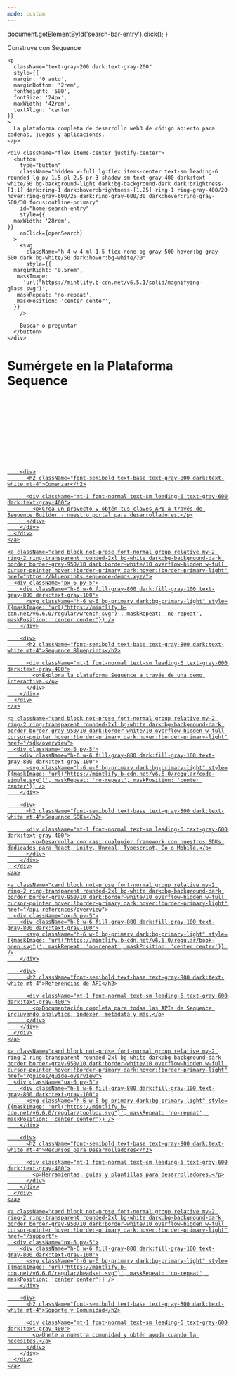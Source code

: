 ```yaml
---
mode: custom
---
```


  document.getElementById('search-bar-entry').click();
}

<div className="relative w-full flex items-center justify-center" style={{ height: '26rem', overflow: 'hidden'}}>
  <div className="absolute inset-0 z-0 flex items-center bg-matrix-dark mix-blend-normal">
    <div style={{ height: '100%', width: '100%', maxHeight: '465px' }} />
  </div>

  <div className="relative z-10" style={{ position: 'absolute', textAlign: 'center', padding: '0 1rem' }}>
    <div
      className="text-white dark:text-gray-200"
      style={{
     fontWeight: '600',
     fontSize: '42px',
     margin: '0',
     marginBottom: '1.5rem'
    }}
    >
      Construye con Sequence
    </div>

    <p
      className="text-gray-200 dark:text-gray-200"
      style={{
      margin: '0 auto',
      marginBottom: '2rem',
      fontWeight: '500',
      fontSize: '24px',
      maxWidth: '42rem',
      textAlign: 'center'
    }}
    >
      La plataforma completa de desarrollo web3 de código abierto para cadenas, juegos y aplicaciones.
    </p>

    <div className="flex items-center justify-center">
      <button
        type="button"
        className="hidden w-full lg:flex items-center text-sm leading-6 rounded-lg py-1.5 pl-2.5 pr-3 shadow-sm text-gray-400 dark:text-white/50 bg-background-light dark:bg-background-dark dark:brightness-[1.1] dark:ring-1 dark:hover:brightness-[1.25] ring-1 ring-gray-400/20 hover:ring-gray-600/25 dark:ring-gray-600/30 dark:hover:ring-gray-500/30 focus:outline-primary"
        id="home-search-entry"
        style={{
      maxWidth: '28rem',
    }}
        onClick={openSearch}
      >
        <svg
          className="h-4 w-4 ml-1.5 flex-none bg-gray-500 hover:bg-gray-600 dark:bg-white/50 dark:hover:bg-white/70"
          style={{
      marginRight: '0.5rem',
       maskImage:
         'url("https://mintlify.b-cdn.net/v6.5.1/solid/magnifying-glass.svg")',
       maskRepeat: 'no-repeat',
       maskPosition: 'center center',
      }}
        />

        Buscar o preguntar
      </button>
    </div>
  </div>
</div>

<div
  style={{marginTop: '2rem', marginBottom: '8rem', maxWidth: '70rem', marginLeft: 'auto',
marginRight: 'auto', paddingLeft: '1.25rem',
paddingRight: '1.25rem' }}
>
  <h1 className="text-center text-white dark:text-gray-200 text-4xl font-bold mb-8" style={{ fontSize: '1.5rem', marginTop: '6rem', marginBottom: '2.5rem' }}>
    Sumérgete en la Plataforma Sequence
  </h1>

  <div className="not-prose grid gap-x-4 sm:grid-cols-3">
    <a className="card block not-prose font-normal group relative my-2 ring-2 ring-transparent rounded-2xl bg-white dark:bg-background-dark border border-gray-950/10 dark:border-white/10 overflow-hidden w-full cursor-pointer hover:!border-primary dark:hover:!border-primary-light" href="/solutions/getting-started">
      <div className="px-6 py-5">
        <div className="h-6 w-6 fill-gray-800 dark:fill-gray-100 text-gray-800 dark:text-gray-100">
          <svg className="h-6 w-6 bg-primary dark:bg-primary-light" style={{maskImage: 'url("https://mintlify.b-cdn.net/v6.6.0/regular/play.svg")', maskRepeat: 'no-repeat', maskPosition: 'center center'}} />
        </div>

        <div>
          <h2 className="font-semibold text-base text-gray-800 dark:text-white mt-4">Comenzar</h2>

          <div className="mt-1 font-normal text-sm leading-6 text-gray-600 dark:text-gray-400">
            <p>Crea un proyecto y obtén tus claves API a través de Sequence Builder - nuestro portal para desarrolladores.</p>
          </div>
        </div>
      </div>
    </a>

    <a className="card block not-prose font-normal group relative my-2 ring-2 ring-transparent rounded-2xl bg-white dark:bg-background-dark border border-gray-950/10 dark:border-white/10 overflow-hidden w-full cursor-pointer hover:!border-primary dark:hover:!border-primary-light" href="https://blueprints.sequence-demos.xyz/">
      <div className="px-6 py-5">
        <div className="h-6 w-6 fill-gray-800 dark:fill-gray-100 text-gray-800 dark:text-gray-100">
          <svg className="h-6 w-6 bg-primary dark:bg-primary-light" style={{maskImage: 'url("https://mintlify.b-cdn.net/v6.6.0/regular/wrench.svg")', maskRepeat: 'no-repeat', maskPosition: 'center center'}} />
        </div>

        <div>
          <h2 className="font-semibold text-base text-gray-800 dark:text-white mt-4">Sequence Blueprints</h2>

          <div className="mt-1 font-normal text-sm leading-6 text-gray-600 dark:text-gray-400">
            <p>Explora la plataforma Sequence a través de una demo interactiva.</p>
          </div>
        </div>
      </div>
    </a>

    <a className="card block not-prose font-normal group relative my-2 ring-2 ring-transparent rounded-2xl bg-white dark:bg-background-dark border border-gray-950/10 dark:border-white/10 overflow-hidden w-full cursor-pointer hover:!border-primary dark:hover:!border-primary-light" href="/sdk/overview">
      <div className="px-6 py-5">
        <div className="h-6 w-6 fill-gray-800 dark:fill-gray-100 text-gray-800 dark:text-gray-100">
          <svg className="h-6 w-6 bg-primary dark:bg-primary-light" style={{maskImage: 'url("https://mintlify.b-cdn.net/v6.6.0/regular/code-simple.svg")', maskRepeat: 'no-repeat', maskPosition: 'center center'}} />
        </div>

        <div>
          <h2 className="font-semibold text-base text-gray-800 dark:text-white mt-4">Sequence SDKs</h2>

          <div className="mt-1 font-normal text-sm leading-6 text-gray-600 dark:text-gray-400">
            <p>Desarrolla con casi cualquier framework con nuestros SDKs dedicados para React, Unity, Unreal, Typescript, Go o Mobile.</p>
          </div>
        </div>
      </div>
    </a>

    <a className="card block not-prose font-normal group relative my-2 ring-2 ring-transparent rounded-2xl bg-white dark:bg-background-dark border border-gray-950/10 dark:border-white/10 overflow-hidden w-full cursor-pointer hover:!border-primary dark:hover:!border-primary-light" href="/api-references/overview">
      <div className="px-6 py-5">
        <div className="h-6 w-6 fill-gray-800 dark:fill-gray-100 text-gray-800 dark:text-gray-100">
          <svg className="h-6 w-6 bg-primary dark:bg-primary-light" style={{maskImage: 'url("https://mintlify.b-cdn.net/v6.6.0/regular/book-open.svg")', maskRepeat: 'no-repeat', maskPosition: 'center center'}} />
        </div>

        <div>
          <h2 className="font-semibold text-base text-gray-800 dark:text-white mt-4">Referencias de API</h2>

          <div className="mt-1 font-normal text-sm leading-6 text-gray-600 dark:text-gray-400">
            <p>Documentación completa para todas las APIs de Sequence incluyendo analytics, indexer, metadata y más.</p>
          </div>
        </div>
      </div>
    </a>

    <a className="card block not-prose font-normal group relative my-2 ring-2 ring-transparent rounded-2xl bg-white dark:bg-background-dark border border-gray-950/10 dark:border-white/10 overflow-hidden w-full cursor-pointer hover:!border-primary dark:hover:!border-primary-light" href="/guides/guide-overview">
      <div className="px-6 py-5">
        <div className="h-6 w-6 fill-gray-800 dark:fill-gray-100 text-gray-800 dark:text-gray-100">
          <svg className="h-6 w-6 bg-primary dark:bg-primary-light" style={{maskImage: 'url("https://mintlify.b-cdn.net/v6.6.0/regular/toolbox.svg")', maskRepeat: 'no-repeat', maskPosition: 'center center'}} />
        </div>

        <div>
          <h2 className="font-semibold text-base text-gray-800 dark:text-white mt-4">Recursos para Desarrolladores</h2>

          <div className="mt-1 font-normal text-sm leading-6 text-gray-600 dark:text-gray-400">
            <p>Herramientas, guías y plantillas para desarrolladores.</p>
          </div>
        </div>
      </div>
    </a>

    <a className="card block not-prose font-normal group relative my-2 ring-2 ring-transparent rounded-2xl bg-white dark:bg-background-dark border border-gray-950/10 dark:border-white/10 overflow-hidden w-full cursor-pointer hover:!border-primary dark:hover:!border-primary-light" href="/support">
      <div className="px-6 py-5">
        <div className="h-6 w-6 fill-gray-800 dark:fill-gray-100 text-gray-800 dark:text-gray-100">
          <svg className="h-6 w-6 bg-primary dark:bg-primary-light" style={{maskImage: 'url("https://mintlify.b-cdn.net/v6.6.0/regular/headset.svg")', maskRepeat: 'no-repeat', maskPosition: 'center center'}} />
        </div>

        <div>
          <h2 className="font-semibold text-base text-gray-800 dark:text-white mt-4">Soporte y Comunidad</h2>

          <div className="mt-1 font-normal text-sm leading-6 text-gray-600 dark:text-gray-400">
            <p>Únete a nuestra comunidad y obtén ayuda cuando la necesites.</p>
          </div>
        </div>
      </div>
    </a>
  </div>

  <div className="flex justify-center mt-12 mb-4">
    <a href="https://github.com/0xsequence" target="_blank" rel="noopener noreferrer" className="group inline-flex items-center justify-center w-12 h-12 rounded-full bg-white dark:bg-background-dark transition-all hover:scale-110 hover:border-primary dark:hover:border-primary-light">
      <svg className="h-6 w-6 bg-primary dark:bg-primary-light transition-colors group-hover:bg-white" style={{maskImage: 'url("https://mintlify.b-cdn.net/v6.6.0/brands/github.svg")', maskRepeat: 'no-repeat', maskPosition: 'center center'}} />
    </a>
  </div>
</div>
